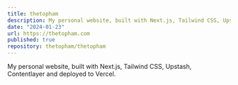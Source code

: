```yaml
---
title: thetopham
description: My personal website, built with Next.js, Tailwind CSS, Upstash, Contentlayer and deployed to Vercel.
date: "2024-01-23"
url: https://thetopham.com
published: true
repository: thetopham/thetopham
---
```



My personal website, built with Next.js, Tailwind CSS, Upstash, Contentlayer and deployed to Vercel.

